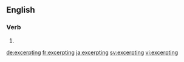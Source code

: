 ==English==

===Verb===
{{head|en|present participle}}

# {{present participle of|excerpt|lang=en|nocat=1}}

[[de:excerpting]]
[[fr:excerpting]]
[[ja:excerpting]]
[[sv:excerpting]]
[[vi:excerpting]]